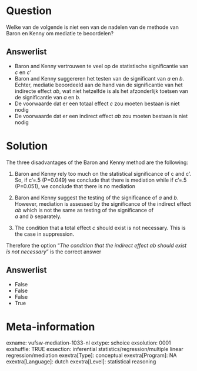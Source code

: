 Question
========
Welke van de volgende is niet een van de nadelen van de methode van
Baron en Kenny om mediatie te beoordelen?  

Answerlist
----------
* Baron and Kenny vertrouwen te veel op de statistische significantie van
  *c *en *c'*
* Baron and Kenny suggereren het testen van de significant van *a *en *b*.
  Echter, mediatie beoordeeld aan de hand van de significantie van het
  indirecte effect *ab*, wat niet hetzelfde is als het afzonderlijk
  toetsen van de significantie van *a* en *b*.
* De voorwaarde dat er een totaal effect *c* zou moeten bestaan is niet
  nodig
* De voorwaarde dat er een indirect effect *ab* zou moeten bestaan is niet
  nodig

Solution
========





The three disadvantages of the Baron and Kenny method are the
following:  
  
1. Baron and Kenny rely too much on the statistical significance of c
and c'. So, if c'=.5 (P=0.049) we conclude that there is mediation while
if c'=.5 (P=0.051), we conclude that there is no mediation  
  
2. Baron and Kenny suggest the testing of the significance of *a *and
*b*. However, mediation is assessed by the significance of the indirect
effect *ab* which is not the same as testing of the significance of
*a *and *b *separately.  
  
3. The condition that a total effect *c* should exist is not necessary.
This is the case in suppression.   
  
Therefore the option "*The condition that the indirect effect ab should
exist is not necessary*" is the correct answer

Answerlist
----------
* False
* False
* False
* True

Meta-information
================
exname: vufsw-mediation-1033-nl
extype: schoice
exsolution: 0001
exshuffle: TRUE
exsection: inferential statistics/regression/multiple linear regression/mediation
exextra[Type]: conceptual
exextra[Program]: NA
exextra[Language]: dutch
exextra[Level]: statistical reasoning<br/>

